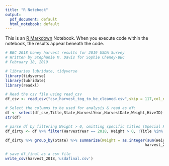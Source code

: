 ```yaml
---
title: "R Notebook"
output:
  pdf_document: default
  html_notebook: default
---
```


This is an [R Markdown](http://rmarkdown.rstudio.com) Notebook. When you execute code within the notebook, the results appear beneath the code. 


```r
# BBC 2018 honey harvest results for 2019 USDA Survey
# Written by Stephanie M. Davis for Sophie Cheney-BBC
# February 18, 2019
```

```r
# libraries lubridate, tidyverse
library(tidyverse)
library(lubridate)
library(readxl)
```

```r
# Read the csv file using read_csv
df_csv <- read_csv("csv_harvest_tog_to_be_cleaned.csv",skip = 117,col_names = c("foreignHiveID","InvoiceID","RegionID","VisitID","HarvestID","BottleCount","BottleSize","BottleType","BottleDate","DeliverDate","HarvestDate","Ignore","Title","Weight","RunningWeight","ForeignHarvestStatus","ClosedFlag","HarvestStatus","HarvestYear","foreignClientID","Cluster","InHouseID","HiveID","Address","City","HiveName","State","Zip","ClientID","Company","LastName","FullName"),col_types = "nnnnnnncccc?cdncnccncnnccccnnccc")

```

```r
# Select the columns to be used for analysis & read as df: 
df <- select(df_csv,Title,State,HarvestYear,HarvestDate,Weight,HiveID)
str(df) 
```

```r
# parse df by filtering Weight > 0, omitting specific titles (Special Reserve, SELF HARVEST,etc.). arrange by Title, State, HiveID
df_dirty <- df %>% filter(HarvestYear == 2018, Weight > 0, !Title %in% c("Special Reserve","special reserve","Self Harvest","Test","SELF HARVEST","1 SELF HARV", "3 frames - self harvest", "DATA LOST","Left w/client to harvest","Cherubini-Alvarez","Special Reserves","Special reserve","Client bought","Client Bought SR","Client ordered Special Reserve")) %>% arrange(Title,State,HiveID)

```

```r
df_dirty %>% group_by(State) %>% summarize(Weight = as.integer(sum(Weight)),UniqueHives = n_distinct(HiveID)) %>% arrange(desc(Weight))
                                                              harvest_2018 <- df_dirty    
```
```r
# save df_final as a csv file
write_csv(harvest_2018,'usdafinal.csv')
```

